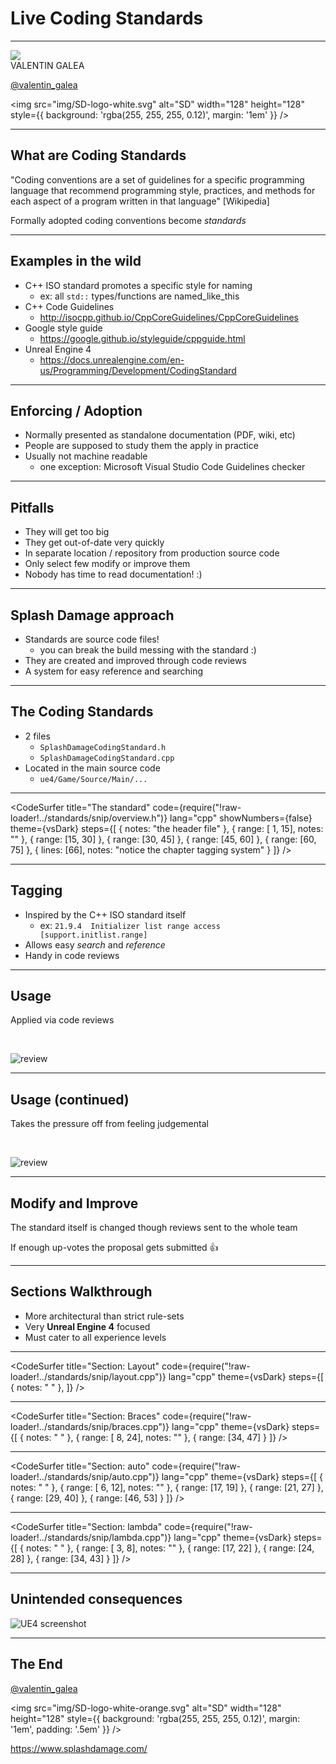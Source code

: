 
# Live Coding Standards

<Head><title>Live Coding Standards</title></Head>

---

<Image src="img/banner.jpg">
<Box
  css={{
    position: 'relative',
    top: '50%',
    transform: 'translateY(-50%)',
    color: 'white'
  }}
>
  <div style={{fontSize: '2em', marginBottom: '1em'}}>VALENTIN GALEA</div>

  [@valentin_galea](https://twitter.com/valentin_galea)

  <img src="img/SD-logo-white.svg" alt="SD" 
    width="128" height="128"
    style={{
        background: 'rgba(255, 255, 255, 0.12)',
        margin: '1em'
    }}
  />
</Box>

</Image>

---
## What are Coding Standards

"Coding conventions are a set of guidelines for a specific programming language that recommend programming style, practices, and methods for each aspect of a program written in that language" [Wikipedia]

Formally adopted coding conventions become _standards_

---
## Examples in the wild

- C++ ISO standard promotes a specific style for naming
  - ex: all `std::` types/functions are named_like_this
- C++ Code Guidelines
  - http://isocpp.github.io/CppCoreGuidelines/CppCoreGuidelines
- Google style guide
  - https://google.github.io/styleguide/cppguide.html
- Unreal Engine 4
  - https://docs.unrealengine.com/en-us/Programming/Development/CodingStandard

---
## Enforcing / Adoption

- Normally presented as standalone documentation (PDF, wiki, etc)
- People are supposed to study them the apply in practice
- Usually not machine readable
  - one exception: Microsoft Visual Studio Code Guidelines checker

---
## Pitfalls

- They will get too big
- They get out-of-date very quickly
- In separate location / repository from production source code
- Only select few modify or improve them
- Nobody has time to read documentation! :)

---
## Splash Damage approach

- Standards are source code files!
  - you can break the build messing with the standard :)
- They are created and improved through code reviews
- A system for easy reference and searching

---
## The Coding Standards

* 2 files
  * `SplashDamageCodingStandard.h`
  * `SplashDamageCodingStandard.cpp`
* Located in the main source code
  * `ue4/Game/Source/Main/...`

---
<CodeSurfer
  title="The standard"
  code={require("!raw-loader!../standards/snip/overview.h")}
  lang="cpp"
  showNumbers={false}
  theme={vsDark}
  steps={[
    { notes: "the header file" },
    { range: [ 1, 15], notes: "" },
    { range: [15, 30] },
    { range: [30, 45] },
    { range: [45, 60] },
    { range: [60, 75] },
    { lines: [66], notes: "notice the chapter tagging system" }
  ]}
/>

---
## Tagging

- Inspired by the C++ ISO standard itself
  - ex: `21.9.4  Initializer list range access [support.initlist.range]`
- Allows easy _search_ and _reference_
- Handy in code reviews

---
## Usage

Applied via code reviews

<br/>

![review](img/review-1.png)

---
## Usage (continued)

Takes the pressure off from feeling judgemental

<br/>

![review](img/review-2.png)

---
## Modify and Improve

The standard itself is changed though reviews sent to the whole team

If enough up-votes the proposal gets submitted 👍

---
## Sections Walkthrough

- More architectural than strict rule-sets
- Very **Unreal Engine 4** focused
- Must cater to all experience levels

---
<CodeSurfer
  title="Section: Layout"
  code={require("!raw-loader!../standards/snip/layout.cpp")}
  lang="cpp"
  theme={vsDark}
  steps={[
    { notes: " " },
  ]}
/>

---
<CodeSurfer
  title="Section: Braces"
  code={require("!raw-loader!../standards/snip/braces.cpp")}
  lang="cpp"
  theme={vsDark}
  steps={[
    { notes: " " },
    { range: [ 8, 24], notes: "" },
    { range: [34, 47] }
  ]}
/>

---
<CodeSurfer
  title="Section: auto"
  code={require("!raw-loader!../standards/snip/auto.cpp")}
  lang="cpp"
  theme={vsDark}
  steps={[
    { notes: " " },
    { range: [ 6, 12], notes: "" },
    { range: [17, 19] },
    { range: [21, 27] },
    { range: [29, 40] },
    { range: [46, 53] }
  ]}
/>

---
<CodeSurfer
  title="Section: lambda"
  code={require("!raw-loader!../standards/snip/lambda.cpp")}
  lang="cpp"
  theme={vsDark}
  steps={[
    { notes: " " },
    { range: [ 3,  8], notes: "" },
    { range: [17, 22] },
    { range: [24, 28] },
    { range: [34, 43] }
  ]}
/>

---
## Unintended consequences

<Appear>
  <img src="img/coding-actor.png" alt="UE4 screenshot"/>
</Appear>

---
## The End

[@valentin_galea](https://twitter.com/valentin_galea)

<img src="img/SD-logo-white-orange.svg" alt="SD" 
  width="128" height="128"
  style={{
      background: 'rgba(255, 255, 255, 0.12)',
      margin: '1em',
      padding: '.5em'
  }}
/>  

https://www.splashdamage.com/
